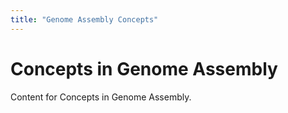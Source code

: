 ```yaml
---
title: "Genome Assembly Concepts"
---
```


# Concepts in Genome Assembly

Content for Concepts in Genome Assembly.

